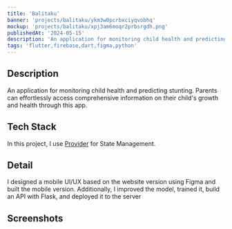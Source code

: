 ```yaml
---
title: 'Balitaku'
banner: 'projects/balitaku/ykm3w0pcrbxciyqvobhq'
mockup: 'projects/balitaku/xpj3am6moqr2prbsrgdh.png'
publishedAt: '2024-05-15'
description: 'An application for monitoring child health and predicting stunting'
tags: 'flutter,firebase,dart,figma,python'
---
```


## Description

An application for monitoring child health and predicting stunting. Parents can effortlessly access comprehensive information on their child's growth and health through this app.

## Tech Stack

<div className='not-prose'>
  <TechIcons techs={['flutter', 'firebase', 'figma', 'python']} />
</div>

In this project, I use [Provider](https://pub.dev/packages/provider) for State Management.

## Detail

I designed a mobile UI/UX based on the website version using Figma and built the mobile version. Additionally, I improved the model, trained it, build an API with Flask, and deployed it to the server

## Screenshots

<CloudinaryImg
  mdx
  publicId='rizaadikurniawan/projects/balitaku/fseg7amnka1xzixctztl'
  alt='Balitaku Screenshots'
  width={672}
  height={672}
/>
<CloudinaryImg
  mdx
  publicId='rizaadikurniawan/projects/balitaku/iqnejfmqbg2caqwfxtlu'
  alt='Balitaku Screenshots'
  width={672}
  height={672}
/>
